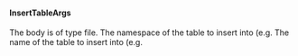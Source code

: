 #### InsertTableArgs


<ParamField path="content_type" type="">

</ParamField>
<ParamField path="data" type="text">
The body is of type file.
</ParamField>
<ParamField path="namespace" type="text">
The namespace of the table to insert into (e.g. 
</ParamField>
<ParamField path="table_name" type="text">
The name of the table to insert into (e.g. 
</ParamField>
